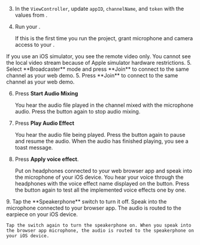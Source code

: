 
3. In the `ViewController`, update `appID`, `channelName`, and `token` with the values from <Vg k="CONSOLE" />.

4. Run your <Vpl k="CLIENT" />.

    If this is the first time you run the project, grant microphone and camera access to your <Vpl k="CLIENT" />.
<PlatformWrapper platform="ios">
    If you use an iOS simulator, you see the remote video only. You cannot see the local video stream because of <Link target="_blank" to="https://help.apple.com/simulator/mac/current/#/devb0244142d">Apple simulator hardware restrictions</Link>.
</PlatformWrapper>
<ProductWrapper notAllowed="video-calling">
5. Select **Broadcaster** mode and press **Join** to connect to the same channel as your web demo.
</ProductWrapper>

<ProductWrapper product="video-calling">
5. Press **Join** to connect to the same channel as your web demo.
</ProductWrapper>

6. Press **Start Audio Mixing**

    You hear the audio file played in the channel mixed with the microphone audio. Press the button again to stop audio mixing.

7. Press **Play Audio Effect**

    You hear the audio file being played. Press the button again to pause and resume the audio. When the audio has finished playing, you see a toast message.

8. Press **Apply voice effect**.

    Put on headphones connected to your web browser app and speak into the microphone of your iOS device. You hear your voice through the headphones with the voice effect name displayed on the button. Press the button again to test all the implemented voice effects one by one.
<PlatformWrapper platform="ios">
9. Tap the **Speakerphone** switch to turn it off. Speak into the microphone connected to your browser app. The audio is routed to the earpiece on your iOS device.

    Tap the switch again to turn the speakerphone on. When you speak into the browser app microphone, the audio is routed to the speakerphone on your iOS device.

</PlatformWrapper>